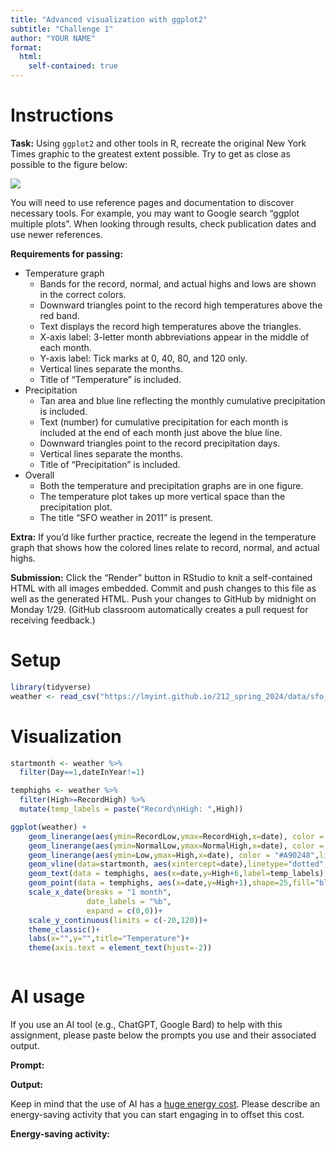 ```yaml
---
title: "Advanced visualization with ggplot2"
subtitle: "Challenge 1"
author: "YOUR NAME"
format: 
  html:
    self-contained: true
---
```


# Instructions

**Task:** Using `ggplot2` and other tools in R, recreate the original New York Times graphic to the greatest extent possible. Try to get as close as possible to the figure below:

![](https://lmyint.github.io/212_spring_2024/images/hw1_goal.png){width=600, fig-align="center"}

You will need to use reference pages and documentation to discover necessary tools. For example, you may want to Google search "ggplot multiple plots". When looking through results, check publication dates and use newer references.

**Requirements for passing:**

- Temperature graph
    - Bands for the record, normal, and actual highs and lows are shown in the correct colors.
    - Downward triangles point to the record high temperatures above the red band.
    - Text displays the record high temperatures above the triangles.
    - X-axis label: 3-letter month abbreviations appear in the middle of each month.
    - Y-axis label: Tick marks at 0, 40, 80, and 120 only.
    - Vertical lines separate the months.
    - Title of "Temperature" is included.
- Precipitation
    - Tan area and blue line reflecting the monthly cumulative precipitation is included.
    - Text (number) for cumulative precipitation for each month is included at the end of each month just above the blue line.
    - Downward triangles point to the record precipitation days.
    - Vertical lines separate the months.
    - Title of "Precipitation" is included.
- Overall
    - Both the temperature and precipitation graphs are in one figure.
    - The temperature plot takes up more vertical space than the precipitation plot.
    - The title "SFO weather in 2011" is present.

**Extra:** If you'd like further practice, recreate the legend in the temperature graph that shows how the colored lines relate to record, normal, and actual highs.

**Submission:** Click the "Render" button in RStudio to knit a self-contained HTML with all images embedded. Commit and push changes to this file as well as the generated HTML. Push your changes to GitHub by midnight on Monday 1/29. (GitHub classroom automatically creates a pull request for receiving feedback.)



# Setup

```r
library(tidyverse)
weather <- read_csv("https://lmyint.github.io/212_spring_2024/data/sfo_weather.csv")
```



# Visualization

```r
startmonth <- weather %>% 
  filter(Day==1,dateInYear!=1)

temphighs <- weather %>% 
  filter(High>=RecordHigh) %>% 
  mutate(temp_labels = paste("Record\nHigh: ",High))

ggplot(weather) +
    geom_linerange(aes(ymin=RecordLow,ymax=RecordHigh,x=date), color = "#ECEBE3",linewidth=1.5) +
    geom_linerange(aes(ymin=NormalLow,ymax=NormalHigh,x=date), color = "#C8B8BA",linewidth=1.5) +
    geom_linerange(aes(ymin=Low,ymax=High,x=date), color = "#A90248",linewidth=1.5) +
    geom_vline(data=startmonth, aes(xintercept=date),linetype="dotted",alpha=0.2,linewidth=0.33)+
    geom_text(data = temphighs, aes(x=date,y=High+6,label=temp_labels),position = position_dodge2(padding = 0,preserve = "single",width = 15))+
    geom_point(data = temphighs, aes(x=date,y=High+1),shape=25,fill="black")+
    scale_x_date(breaks = "1 month",
                 date_labels = "%b",
                 expand = c(0,0))+
    scale_y_continuous(limits = c(-20,120))+
    theme_classic()+
    labs(x="",y="",title="Temperature")+
    theme(axis.text = element_text(hjust=-2))
```

```r

```



# AI usage

If you use an AI tool (e.g., ChatGPT, Google Bard) to help with this assignment, please paste below the prompts you use and their associated output.

**Prompt:**

**Output:**

Keep in mind that the use of AI has a [huge energy cost](https://lmyint.github.io/212_spring_2024/syllabus.html#artificial-intelligence-ai-use). Please describe an energy-saving activity that you can start engaging in to offset this cost.

**Energy-saving activity:** 
